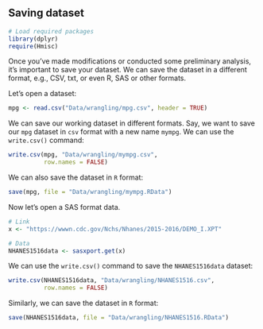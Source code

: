 ## Saving dataset {.unnumbered}

```r
# Load required packages
library(dplyr)
require(Hmisc)
```

::: callout-tip
Once you've made modifications or conducted some preliminary analysis, it's important to save your dataset. We can save the dataset in a different format, e.g., CSV, txt, or even R, SAS or other formats.
:::

Let's open a dataset:

```r
mpg <- read.csv("Data/wrangling/mpg.csv", header = TRUE)
```

We can save our working dataset in different formats. Say, we want to save our `mpg` dataset in `csv` format with a new name `mympg`. We can use the `write.csv()` command:

```r
write.csv(mpg, "Data/wrangling/mympg.csv", 
          row.names = FALSE)
```

We can also save the dataset in `R` format:

```r
save(mpg, file = "Data/wrangling/mympg.RData")
```

Now let's open a SAS format data. 

```r
# Link
x <- "https://wwwn.cdc.gov/Nchs/Nhanes/2015-2016/DEMO_I.XPT"

# Data
NHANES1516data <- sasxport.get(x)
```

We can use the `write.csv()` command to save the `NHANES1516data` dataset:

```r
write.csv(NHANES1516data, "Data/wrangling/NHANES1516.csv", 
          row.names = FALSE)
```

Similarly, we can save the dataset in `R` format:

```r
save(NHANES1516data, file = "Data/wrangling/NHANES1516.RData")
```
